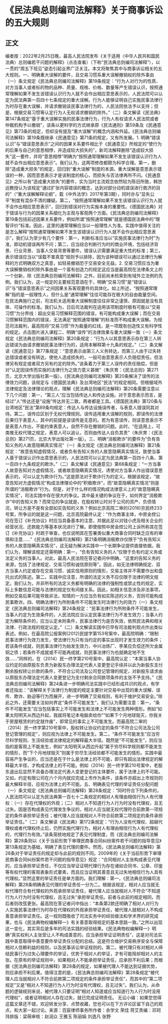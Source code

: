 # 《民法典总则编司法解释》关于商事诉讼的五大规则
## 正文
编者按：2022年2月25日晚，最高人民法院发布《关于适用〈中华人民共和国民法典〉总则编若干问题的解释》（点击查看）（下称“民法典总则编司法解释”），以一贯的“周五下班见”姿态引起业界广泛关注。本文将聚焦其中与商事诉讼相关的五大规则。一、明确重大误解的要件，且交易习惯系重大误解撤销权的除外事由（一）条文规定《民法典总则编司法解释》第19条规定：“行为人对行为的性质、对方当事人或者标的物的品种、质量、规格、价格、数量等产生错误认识，按照通常理解如果不发生该错误认识行为人就不会作出相应意思表示的，人民法院可以认定为民法典第一百四十七条规定的重大误解。行为人能够证明自己实施民事法律行为时存在重大误解，并请求撤销该民事法律行为的，人民法院依法予以支持；但是，根据交易习惯等认定行为人无权请求撤销的除外。”（二）条文解读《民法典》第147条规定“基于重大误解实施的民事法律行为，行为人有权请求人民法院或者仲裁机构予以撤销”，该条以更科学的方式继承原《民法通则》第59条及《民通意见》第73条的规定，但却没有提及“重大误解”的概念内涵和外延。《民法典总则编司法解释》第19条既继承《民通意见》第71条的规定，又有所发展。1. 明确“错误认识”与“错误意思表示”之间的因果关系要件相比于《民通意见》所规定的“使行为的后果与自己的意思相悖，并造成较大损失的”，新司法解释删除“造成较大损失”这一要件，并将“意思相悖”明确为“按照通常理解如果不发生该错误认识行为人就不会作出相应意思表示”。我们认为，这两项修改都颇为科学合理。第一，删除“造成重大损失”的规定，回归到“重大误解”制度的本源。重大误解是意思表示错误的一种，因而意思表示才是该制度的核心，而损失与否法律再所不问。《民通意见》之所以有“造成重大损失”的要件，实为当时主流观念依然较为陈旧所致，韩世远教授认为该规定“通过扩张内容错误的概念，达到对部分动机错误进行救济的目的”（“重大误解解释论纲”，载《中外法学》2017年第3期），同时亦与“显失公平”制度有混杂不清的嫌疑。第二，“按照通常理解如果不发生该错误认识行为人就不会作出相应意思表示”，回归到错误对行为实施本身的重要性。《德国民法典》对于错误与行为的因果关系细化为主观与客观两个方面。《民法典总则编司法解释》第19条包括前述因果关系要件，例如所谓“按照通常理解”就是德国民法典中的“理智评价”标准。因此，这里的通常理解应当以一般理性人为准。实践中值得关注的是怎么解释“按照通常理解如果不发生该错误认识行为人就不会作出相应意思表示”，我们认为至少有几个要件：第一，判断标准应当以“实施民事法律行为时”为准，即动机错误再所不问；第二，应当综合判断行为时的商业环境，包括经济背景、行业背景、当事人交易背景等要件，错误认识需要满足重大性的标准；第三，表示错误应当以“误载不害真意”规则予以排除，因为该种错误可以通过法律行为解释的方式明确双方之真意，如轻易撤销恐于交易安全无益。2. 交易习惯应当为重大误解撤销权的除外事由是一个富有创造力的规定这应当是最高院在法律条文上的一个创新，除《民法典总则编司法解释》之外，目前尚未检索到有域外立法例的先例。我们认为，这一规定的主要规范意涵在于，明确“交易习惯”是“错误认识”与“错误意思表示”之间因果关系客观要件的具体化。如上所述，“按照通常理解”指的是一般理性人，但什么是“通常理解”往往可能存在极大的自由裁量空间。在民法典施行之前，司法机关适用重大误解制度往往非常之谨慎，原因就是没有具体、可操作的标准。我们认为，日后司法裁判在适用该项制度时极有可能以“交易习惯”为分界线：超出交易习惯解释范围的错误，有可能构成重大误解；而在交易习惯解释范围内的错误，无法满足“按照通常理解”的标准而不构成重大误解。为规范司法裁判，最高院将“交易习惯”作为裁量的红线，是一项既有创造性又有科学性的规定。点击图片进入课程二、明确“误传”的法律效果与重大误解一致（一）条文规定《民法典总则编司法解释》第20条规定：“行为人以其意思表示存在第三人转达错误为由请求撤销民事法律行为的，适用本解释第十九条的规定。”（二）条文解读《民通意见》第77条规定：“意思表示由第三人义务转达，而第三人由于过失转达错误或者没有转达，使他人造成损失的，一般可由意思表示人负赔偿责任。但法律另有规定或者双方另有约定的除外。”该条着力于第三人误传的责任赔偿，但是对“认定因误传而实施的法律行为之效力意义甚微”（朱庆育：《民法总则》第271页，北京大学出版社第一版）。《民法典总则编司法解释》第20条解决了误传的法律效力问题，该规定与《德国民法典》及台湾地区“民法”的规定相同。但根据域外法律规定及法律理论的观点，理解《民法典总则编司法解释》第20条需要注意以下几个问题：第一，“第三人”应当包括传达人和传达设施。对于意思表示而言，是经过“人”传达还是“设施”传达并无二致，两者都是工具。《德国民法典》第120条与台湾地区“民法”第89条均规定：传达人与传达设施误传者，与表意人错误同其对待。第二，误传应区别于无权代理规则。误传适用重大误解的规则，即误传的法律后果归于表意人，其中的前提是该误传是无意的。若为有意误传，则该意思表示不是表意人作出，不能约束表意人，自然不存在撤销的问题。此时，“在适用上，可类推无权代理之规定，表意人可以追认，否则由传达人自负其责”（朱庆育：《民法总则》第271页，北京大学出版社第一版）。三、明确“消极欺诈”的要件为“负有告知义务的人故意隐瞒真实情况”（一）条文规定《民法典总则编司法解释》第21条规定：“故意告知虚假情况，或者负有告知义务的人故意隐瞒真实情况，致使当事人基于错误认识作出意思表示的，人民法院可以认定为民法典第一百四十八条、第一百四十九条规定的欺诈。”（二）条文解读《民通意见》第68条规定：“一方当事人故意告知对方虚假情况，或者故意隐瞒真实情况，诱使对方当事人作出错误意思表示的，可以认定为欺诈行为。”这是原法对于欺诈行为的定义。根据该规定，“故意告知对方虚假情况”构成法律理论中的“积极欺诈”，而“故意隐瞒真实情况”则是所谓的“消极欺诈”行为。但是，对于什么样的情况构成法律意义上的“故意隐瞒真实情况”，司法实践中存在很大的争议。其中最关键的争议在于，如何界定“消极欺诈”中的告知义务？而常见的争议就是，在股权转让时对于公司的资产、负债情况，转让方是不是有全部如实告知的义务？例如北京高院二审的(2016)京民终233号案，所争议的就是这一问题，北京高院最终认定：“作为商事主体，中房金控公司在签订《补充协议》时应当具备基本的注意，并据此足以对钱小虎及相关企业的经营状况、还款能力等基本状况进行了解。即使按照中房金控公司上诉所称其在签订《补充协议》时疏于审查，也仅说明其在签署类似重大商事合同时缺乏应有的审慎和注意……”《民法典总则编司法解释》第21条明确消极欺诈仅限于“负有告知义务的人故意隐瞒真实情况”，这无疑为解决实践中一个长期争议提供直接依据。我们认为，理解该规定还需明确：第一，“负有告知义务的人”仅限于负有约定义务或法定义务的当事人。对此，最高人民法院在答记者问中明确，“这里的告知义务的来源，包括了法律规定、交易习惯和诚信原则等”。因此，如无法律明确规定、双方当事人约定或存在交易习惯、诚实信用原则的情形，交易主体并不需要作出和盘托出式的陈述。第二，实践中应注意，所谓的法定义务不应仅限于法律的明文规定。我们认为，并非所有的法定义务都有明确的法律的强制性或禁止性的规定，实际上多数信息可能与法律的规定仅有间接关系。因此，如相关信息涉及非法事项，例如交易后果可能导致非法，知情的一方应当负有如实陈述的义务，否则可能构成民事欺诈。四、明确法律行为所附条件不可能发生时法律行为的效力（一）条文规定《民法典总则编司法解释》第24条规定：“民事法律行为所附条件不可能发生，当事人约定为生效条件的，人民法院应当认定民事法律行为不发生效力；当事人约定为解除条件的，应当认定未附条件，民事法律行为是否失效，依照民法典和相关法律、行政法规的规定认定。”（二）条文解读实践中已早有司法裁判观点作出类似表述。例如，在最高院公报案例(2012)民提字第153号案中，最高院明确：“限制民事法律行为效力发生，使法律行为只有当约定的事实出现时才发生效力的条件；若该条件成就，则民事法律行为始发生效力，中兴冶炼厂、李某应负偿还所欠金属铜之债；若条件不成就或不可能再成就，则民事法律行为也就确定地不生效……”同样的，在（2014）民一终字第210号案中，最高院认定：“本案当事人协议约定的由原股东负责为新股东办理法定代表人变更登记手续并以此为新股东支付剩余股权转让价款的条件，不符合公司法及公司登记管理的规定，对新股东请求由以原股东办理法定代表人变更登记为支付剩余合同款项条件的主张不予支持。”《民法典总则编司法解释》第24条进一步明确司法实践中已经形成共识的观点，有学者还指出：“该解释关于法律行为制度的规定主要针对交易中出现的重大误解、误传、欺诈、胁迫等行为而展开，进一步明确了交易规则，有利于维护交易安全。”除此之外，还需要关注如何界定“条件不可能发生”，我们认为需要注意：第一，“条件不可能发生”应当包括事实上不可能发生和法律上不可能发生两种情形。例如“如果太阳明天从西边升起，我就将笔记本电脑卖给你”“如果下个月地球毁灭，你我关于房屋租赁的约定就作废”，即常见的事实上不可能发生。而最高院二审的（2014）民一终字第210号案中，股权转让协议约定的条件“不符合公司法及公司登记管理的规定”，则应视为法律上不可能发生。第二，“条件不可能发生”应当穷尽科学规则、生活经验或法律规定的解释最大半径。既然是“不可能发生”，则应当指的是客观上不能发生，例如“太阳明天从西边升起”属于穷尽科学规则都不能发生的情形，而“下个月地球毁灭”则属于穷尽生活经验都不可能发生的情形。实践中最容易产生争议的，应当还是在于什么是法律上的不可能，即只有超出法律规定的解释最大半径，才构成法律上的不可能。例如（2014）民一终字第210号案中，老股东退出后显然不具备办理法定代表人变更登记的主体要件，属于法律上的不可能。又如，约定有限公司在六个月内就应完成上市作为条件，该条件亦超出上市规则的最大解释半径，应视为法律上的不可能。五、明确表见代理的举证责任分配问题（一）条文规定《民法典总则编司法解释》第28条规定：“同时符合下列条件的，人民法院可以认定为民法典第一百七十二条规定的相对人有理由相信行为人有代理权：（一）存在代理权的外观；（二）相对人不知道行为人行为时没有代理权，且无过失。因是否构成表见代理发生争议的，相对人应当就无权代理符合前款第一项规定的条件承担举证责任；被代理人应当就相对人不符合前款第二项规定的条件承担举证责任。”（二）条文解读《民法典》第172条规定：“行为人没有代理权、超越代理权或者代理权终止后，仍然实施代理行为，相对人有理由相信行为人有代理权的，代理行为有效。”该条笼统地规定了表见代理制度，而《民法典总则编司法解释》第28条则以《关于当前形势下审理民商事合同纠纷案件若干问题的指导意见》第13条规定为基础，明确了表见代理的要件。然而，《民法典总则编司法解释》第28条对于举证责任的规定却与此前的规则不同。2009年的《关于当前形势下审理民商事合同纠纷案件若干问题的指导意见》规定：“合同相对人主张构成表见代理的，应当承担举证责任，不仅应当举证证明代理行为存在诸如合同书、公章、印鉴等有权代理的客观表象形式要素，而且应当证明其善意且无过失地相信行为人具有代理权。”显然这里的举证责任是单方面的。我们理解：第一，《民法典总则编司法解释》第28条明确表见代理的举证责任一分为二。根据该规定，相对人应当就无权代理符合有代理权的外观承担举证责任，被代理人应当就相对人不符合“不知道行为人行为时没有代理权，且无过失”承担举证责任。前者与此前的规定相同，而后者则改弦更张。最高院在答记者问中指出：“本条第2款还明确了相对人对行为人实施民事法律行为时存在代理权的外观承担举证责任，被代理人就相对人不构成善意承担举证责任。这一规则既吸收了司法实务中的经验做法和学术界的研究成果，也与《民法典物权编解释一》有关善意取得规定的基本思路一致。”之所以出现这一变化，其实背后是多年的司法实践的经验结果。《民法典物权编解释一》明确“真实权利人主张受让人不构成善意的，应当承担举证证明责任”，这是对司法实践中善意取得中善意要件举证责任分配的总结。这是符合维护交易秩序安全与保障相对人信赖利益的规则，以及民事诉讼举证规则的。第二，被代理只有对相对人缔结民事行为过失心理要件的举证，优势于相对人的举证，才有可能阻却相对人的主张。在原有的举证规则中，如果相对人不能承担举证责任，应承担不利后果；而根据《民法典总则编司法解释》第28条的规定，如果被代理人不能达到证据优势，则应承担不利后果。值得注意的是，《民法典总则编司法解释》第28条规定“被代理人应当就相对人不符合前款第二项规定的条件承担举证责任”，而其中的“第二项规定”又是“相对人不知道行为人行为时没有代理权，且无过失”。我们认为，从命题的逻辑规则来说，被代理人只要证明“相对人知道或应当知道行为人行为时没用代理权”，或者证明相对人存在过失，就已完成证明责任。                            无讼小编：如果您觉得这篇文章还不错，欢迎转发分享、点赞收藏，您也可以在下方评论区留下自己的观点，和大家一起讨论。来源：百宸律师事务所作者：余学文 荣佳 蒋艾责编：邓珂玮排版：梁萌审核：赵润众 王雅玉 陈丽娟 刘逸凡 张野